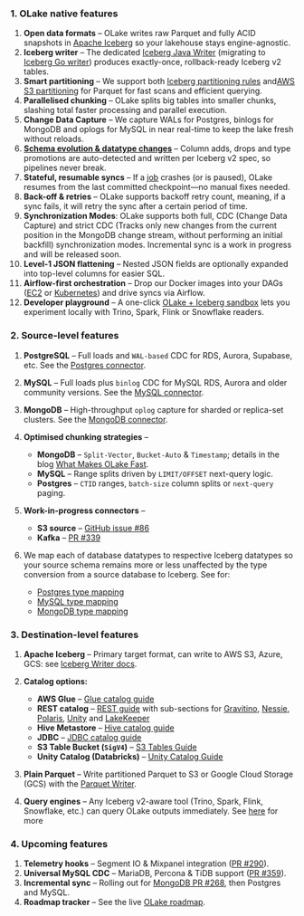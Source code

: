 
### 1. OLake native features

1. **Open data formats** – OLake writes raw Parquet and fully ACID snapshots in [Apache Iceberg](/docs/writers/iceberg/overview) so your lakehouse stays engine-agnostic.
2. **Iceberg writer** – The dedicated [Iceberg Java Writer](/docs/writers/iceberg/overview) (migrating to [Iceberg Go writer](https://github.com/datazip-inc/olake/pull/337)) produces exactly-once, rollback-ready Iceberg v2 tables.
3. **Smart partitioning** – We support both [Iceberg partitioning rules](/docs/writers/iceberg/partitioning) and[AWS S3 partitioning](/docs/writers/parquet/partitioning) for Parquet for fast scans and efficient querying.
4. **Parallelised chunking** – OLake splits big tables into smaller chunks, slashing total faster processing and parallel execution.
5. **Change Data Capture** – We capture WALs for Postgres, binlogs for MongoDB and oplogs for MySQL in near real-time to keep the lake fresh without reloads.
6. **[Schema evolution & datatype changes](/docs/features/schema)** – Column adds, drops and type promotions are auto-detected and written per Iceberg v2 spec, so pipelines never break.
7. **Stateful, resumable syncs** – If a [job](/docs/jobs/overview) crashes (or is paused), OLake resumes from the last committed checkpoint—no manual fixes needed.
8. **Back-off & retries** – OLake supports backoff retry count, meaning, if a sync fails, it will retry the sync after a certain period of time.
9. **Synchronization Modes**: OLake supports both full, CDC (Change Data Capture) and strict CDC (Tracks only new changes from the current position in the MongoDB change stream, without performing an initial backfill) synchronization modes. Incremental sync is a work in progress and will be released soon.
10. **Level-1 JSON flattening** – Nested JSON fields are optionally expanded into top-level columns for easier SQL.
11. **Airflow-first orchestration** – Drop our Docker images into your DAGs ([EC2](/blog/olake-airflow-on-ec2) or [Kubernetes](/docs/install/kubernetes)) and drive syncs via Airflow.
12. **Developer playground** – A one-click [OLake + Iceberg sandbox](/docs/playground/olake-iceberg-presto) lets you experiment locally with Trino, Spark, Flink or Snowflake readers.


### 2. Source-level features

1. **PostgreSQL** – Full loads and `WAL-based` CDC for RDS, Aurora, Supabase, etc. See the [Postgres connector](/docs/connectors/postgres/overview).
2. **MySQL** – Full loads plus `binlog` CDC for MySQL RDS, Aurora and older community versions. See the [MySQL connector](/docs/connectors/mysql/overview).
3. **MongoDB** – High-throughput `oplog` capture for sharded or replica-set clusters. See the [MongoDB connector](/docs/connectors/mongodb/overview).
4. **Optimised chunking strategies** –
    - **MongoDB** – `Split-Vector`, `Bucket-Auto` & `Timestamp`; details in the blog [What Makes OLake Fast](http://olake.io/blog/what-makes-olake-fast).
    - **MySQL** – Range splits driven by `LIMIT/OFFSET` next-query logic.
    - **Postgres** – `CTID` ranges, `batch-size` column splits or `next-query` paging.
5. **Work-in-progress connectors** –
    - **S3 source** – [GitHub issue #86](https://github.com/datazip-inc/olake/issues/86)
    - **Kafka** – [PR #339](https://github.com/datazip-inc/olake/pull/339)

6. We map each of database datatypes to respective Iceberg datatypes so your source schema remains more or less unaffected by the type conversion from a source database to Iceberg. See for:
    - [Postgres type mapping](/docs/connectors/postgres/overview#postgresql-to-iceberg-data-type-mapping)
    - [MySQL type mapping](/docs/connectors/mysql/overview#mysql-to-iceberg-data-type-mapping)
    - [MongoDB type mapping](/docs/connectors/mongodb/overview#mongodb-to-iceberg-data-type-mapping)

### 3. Destination-level features

1. **Apache Iceberg** – Primary target format, can write to AWS S3, Azure, GCS: see [Iceberg Writer docs](/docs/writers/iceberg/overview).
   
2. **Catalog options:**
    - **AWS Glue** – [Glue catalog guide](/docs/writers/iceberg/catalog/glue)
    - **REST catalog** – [REST guide](/docs/writers/iceberg/catalog/rest) with sub-sections for [Gravitino](/docs/writers/iceberg/catalog/rest#using-gravitino), [Nessie](/docs/writers/iceberg/catalog/rest#using-nessie), [Polaris](/docs/writers/iceberg/catalog/rest#using-polaris), [Unity](/docs/writers/iceberg/catalog/rest#using-unity) and [LakeKeeper](/docs/writers/iceberg/catalog/rest#using-lakekeeper)
    - **Hive Metastore** – [Hive catalog guide](/docs/writers/iceberg/catalog/hive)
    - **JDBC** – [JDBC catalog guide](/docs/writers/iceberg/catalog/jdbc)
    - **S3 Table Bucket (`SigV4`)** – [S3 Tables Guide](/docs/writers/iceberg/s3-tables)
    - **Unity Catalog (Databricks)** – [Unity Catalog Guide](/docs/writers/iceberg/unity-catalog)

3. **Plain Parquet** – Write partitioned Parquet to S3 or Google Cloud Storage (GCS) with the [Parquet Writer](/docs/writers/parquet/s3).
4. **Query engines** – Any Iceberg v2-aware tool (Trino, Spark, Flink, Snowflake, etc.) can query OLake outputs immediately. See [here](/docs/getting-started/overview) for more

### 4. Upcoming features

1. **Telemetry hooks** – Segment IO & Mixpanel integration ([PR #290](https://github.com/datazip-inc/olake/pull/290)).
2. **Universal MySQL CDC** – MariaDB, Percona & TiDB support ([PR #359](https://github.com/datazip-inc/olake/pull/359)).
3. **Incremental sync** – Rolling out for [MongoDB PR #268](https://github.com/datazip-inc/olake/pull/268), then Postgres and MySQL.
4. **Roadmap tracker** – See the live [OLake roadmap](/docs/roadmap).
